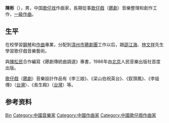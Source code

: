 {{Otheruses|other=名为陈彬的其他人物|陈彬}}

'''陳彬'''（{{bd|1947年||}}），男，中国[[歌仔戏|歌仔戏]]作曲家，長期從事[[歌仔戲|歌仔戲]]（[[薌劇|薌劇]]）音樂整理和創作工作，[[一級作曲|一級作曲]]。

== 生平 ==
在校學習[[鋼琴|鋼琴]]和[[作曲|作曲]]專業，分配到[[漳州市薌劇團|漳州市薌劇團]]工作以后，跟[[邵江海|邵江海]]、[[林文祥|林文祥]]先生學習歌仔戲音樂藝術。

與[[陳松民|陳松民]]合作編寫《薌劇傳統曲調選》專書，1986年由[[北京|北京]]人民音樂出版社首度出版。

[[歌仔戲|歌仔戲]]（[[薌劇|薌劇]]）音樂設計作品有《李三娘》、《梁山伯祝英台》、《釵頭鳳》、《李娃傳》（[[台灣|台灣]]）、《長生殿》（[[台灣|台灣]]）等。

== 参考资料 ==
{{reflist}}

{{Authority control}}
{{DEFAULTSORT:Chen陈}}
[[Category:陳姓|Bin]]
[[Category:中國音樂家|Category:中國音樂家]]
[[Category:中國作曲家|Category:中國作曲家]]
[[Category:中國歌仔戲作曲家|Category:中國歌仔戲作曲家]]